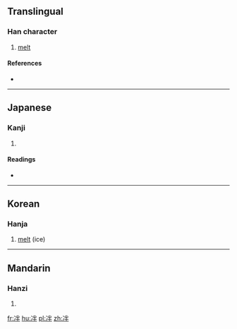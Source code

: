 ==Translingual==

===Han character===
{{Han char|rn=15|rad=冫|as=05|sn=7|four=|canj=戈一火手 (IMFQ)|ids=⿰[[冫]][[半]]}}

# [[melt]]

====References====
* {{Han ref|kx=0132.020|dkj=01623|dj=0295.040|hdz=10296.030|uh=51B8|ud=20920}}

----

==Japanese==

===Kanji===
{{ja-kanji|grade=|rs=冫05}}

# {{defn|lang=ja|sort=冫05}}

====Readings====
* {{ja-readings|on=[[はん]] (han)|kun=[[とける]] (tokeru)}}

----

==Korean==

===Hanja===
{{ko-hanja|hangeul=반|rv=ban|mr=pan}}

# [[melt]] (ice)

----

==Mandarin==

===Hanzi===
{{cmn-hanzi|pin=[[pàn]] ([[pan4]])|wg=p'an<sup>4</sup>}}

# {{defn|lang=cmn|sort=冫05}}

[[fr:冸]]
[[hu:冸]]
[[pl:冸]]
[[zh:冸]]